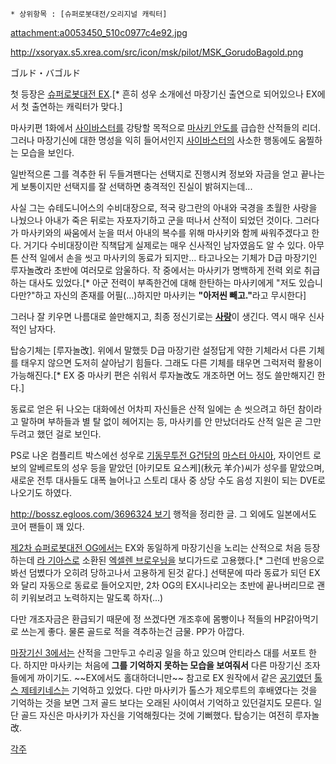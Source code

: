  * 상위항목 : [슈퍼로봇대전/오리지널 캐릭터]
attachment:a0053450_510c0977c4e92.jpg

http://xsoryax.s5.xrea.com/src/icon/msk/pilot/MSK_GorudoBagold.png

ゴルド・バゴルド

첫 등장은 [[슈퍼로봇대전 EX]].[* 흔히 성우 소개에선 마장기신 출연으로 되어있으나 EX에서 첫 출연하는 캐릭터가 맞다.] 

마사키편 1화에서 [[사이바스터]]를 강탕할 목적으로 [[마사키 안도]]를 급습한 산적들의 리더. 그러나 마장기신에 대한 명성을 익히 들어서인지 [[사이바스터]]의 사소한 행동에도 움찔하는 모습을 보인다.

일반적으론 그를 격추한 뒤 두들겨팬다는 선택지로 진행시켜 정보와 자금을 얻고 끝나는 게 보통이지만 선택지를 잘 선택하면 충격적인 진실이 밝혀지는데...

사실 그는 슈테도니어스의 수비대장으로, 적국 랑그란의 아내와 국경을 초월한 사랑을 나눴으나 아내가 죽은 뒤로는 자포자기하고 군을 떠나서 산적이 되었던 것이다. 그러다가 마사키와의 싸움에서 눈을 떠서 아내의 복수를 위해 마사키와 함께 싸워주겠다고 한다. 거기다 수비대장이란 직책답게 실제로는 매우 신사적인 남자였음도 알 수 있다. 아무튼 산적 일에서 손을 씻고 마사키의 동료가 되지만... 타고나오는 기체가 D급 마장기인 루자놀改라 초반에 여러모로 암울하다. 작 중에서는 마사키가 명백하게 전력 외로 취급하는 대사도 있었다.[* 아군 전력이 부족한건에 대해 한탄하는 마사키에게 "저도 있습니다만?"하고 자신의 존재를 어필(...)하지만 마사키는 '''"아저씬 빼고."'''라고 무시한다]

그러나 잘 키우면 나름대로 쓸만해지고, 최종 정신기로는 '''[[사랑]]'''이 생긴다. 역시 매우 신사적인 남자다.

탑승기체는 [루자놀改]. 위에서 말했듯 D급 마장기란 설정답게 약한 기체라서 다른 기체를 태우지 않으면 도저히 살아남기 힘들다. 그래도 다른 기체를 태우면 그럭저럭 활용이 가능해진다.[* EX 중 마사키 편은 쉬워서 루자놀改도 개조하면 어느 정도 쓸만해지긴 한다.]

동료로 얻은 뒤 나오는 대화에선 어차피 자신들은 산적 일에는 손 씻으려고 하던 참이라고 말하며 부하들과 별 탈 없이 헤어지는 등, 마사키를 안 만났더라도 산적 일은 곧 그만 두려고 했던 걸로 보인다.

PS로 나온 컴플리트 박스에선 성우로 [[기동무투전 G건담]]의 [[마스터 아시아]], 자이언트 로보의 알베르토의 성우 등을 맡았던 [아키모토 요스케](秋元 羊介)씨가 성우를 맡았으며, 새로운 전투 대사들도 대폭 늘어나고 스토리 대사 중 상당 수도 음성 지원이 되는 DVE로 나오기도 하였다.

[[http://bossz.egloos.com/3696324 보기]] 행적을 정리한 글. 그 외에도 일본에서도 코어 팬들이 꽤 있다.

{{{#!html
<iframe width="560" height="315" src="http://www.youtube.com/embed/bnB40q2wFnk?list=PLq4vRXLoabCsKs4uU7YYBrpQfIj3IMQhB" frameborder="0" allowfullscreen></iframe>
}}}


[[제2차 슈퍼로봇대전 OG]]에서는 EX와 동일하게 마장기신을 노리는 산적으로 처음 등장하는데 [[라 기아스]]로 소환된 [[엑셀렌 브로우닝]]을 보디가드로 고용했다.[* 그런데 반응으로 봐선 덤볐다가 오히려 당하고나서 고용하게 된것 같다.] 선택문에 따라 동료가 되던 EX와 달리 자동으로 동료로 들어오지만, 2차 OG의 EX시나리오는 초반에 끝나버리므로 괜히 키워보려고 노력하지는 말도록 하자(...) 

다만 개조자금은 환급되기 때문에 정 쓰겠다면 개조후에 몸빵이나 적들의 HP갉아먹기로 쓰는게 좋다. 물론 골드로 적을 격추하는건 금물. PP가 아깝다.

[[마장기신 3]]에서는 산적을 그만두고 수리공 일을 하고 있으며 안티라스 대를 서포트 한다. 하지만 마사키는 처음에 '''그를 기억하지 못하는 모습을 보여줘서''' 다른 마장기신 조자들에게 까이기도. ~~EX에서도 홀대하더니만~~ 참고로 EX 원작에서 같은 [[공기]]였던 [[톨스 제테키네스]]는 기억하고 있었다. 다만 마사키가 톨스가 제오루트의 후배였다는 것을 기억하는 것을 보면 그저 골드 보다는 오래된 사이여서 기억하고 있던걸지도 모른다. 일단 골드 자신은 마사키가 자신을 기억해줬다는 것에 기뻐했다. 탑승기는 여전히 루자놀改.

[[각주]]
